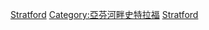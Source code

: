 [[Category:埃文河畔斯特拉特福區人|Stratford]]
[[Category:亞芬河畔史特拉福|Category:亞芬河畔史特拉福]]
[[Category:英格蘭各城市出身人物|Stratford]]